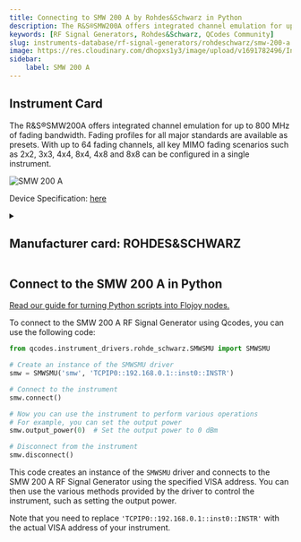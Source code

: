 ```yaml
---
title: Connecting to SMW 200 A by Rohdes&Schwarz in Python
description: The R&S®SMW200A offers integrated channel emulation for up to 800 MHz of fading bandwidth. Fading profiles for all major standards are available as presets. With up to 64 fading channels, all key MIMO fading scenarios such as 2x2, 3x3, 4x4, 8x4, 4x8 and 8x8 can be configured in a single instrument.
keywords: [RF Signal Generators, Rohdes&Schwarz, QCodes Community] 
slug: instruments-database/rf-signal-generators/rohdeschwarz/smw-200-a 
image: https://res.cloudinary.com/dhopxs1y3/image/upload/v1691782496/Instruments/RF%20Signal%20Generator/SMW-200-A/SMW-200-A.jpg
sidebar:
    label: SMW 200 A 
---
```



## Instrument Card

The R&S®SMW200A offers integrated channel emulation for up to 800 MHz of fading bandwidth. Fading profiles for all major standards are available as presets. With up to 64 fading channels, all key MIMO fading scenarios such as 2x2, 3x3, 4x4, 8x4, 4x8 and 8x8 can be configured in a single instrument.

![SMW 200 A](https://res.cloudinary.com/dhopxs1y3/image/upload/v1691782496/Instruments/RF%20Signal%20Generator/SMW-200-A/SMW-200-A.jpg)

Device Specification: [here](https://www.testequipmenthq.com/datasheets/Rohde-Schwarz-SMW200A-Datasheet.pdf)

<details style={{ marginTop: "15px"}}>
<summary><h2 style={{display:'inline'}}>Manufacturer card: ROHDES&SCHWARZ</h2></summary>

![ROHDES&SCHWARZ](https://res.cloudinary.com/dhopxs1y3/image/upload/v1692806194/Instruments/Vendor%20Logos/RohdeSchwarz.png)

Rohde & Schwarz GmbH & Co KG is an international electronics group specializing in the fields of electronic test equipment, broadcast & media, cybersecurity, radiomonitoring and radiolocation, and radiocommunication.

- Headquarters: Munich, Germany
- Yearly Revenue (millions, USD): 2500
- Vendor Website: [here](https://www.rohde-schwarz.com/ca/home_48230.html)

</details>


<FeaturedInstrumentVideo category="RF_SIGNAL_GENERATORS" />

## Connect to the SMW 200 A in Python

[Read our guide for turning Python scripts into Flojoy nodes.](https://docs.flojoy.ai/contribution/blocks/custom-flojoy-block/)



<Tabs>
<TabItem value="Flojoy" label="Flojoy" className="flojoy-instrument-tabs">

<SectionsCard category="RF_SIGNAL_GENERATORS" manufacturer="Rohdes&Schwarz"></SectionsCard>

</TabItem>
<TabItem value="QCodes Community" label="QCodes Community">

To connect to the SMW 200 A RF Signal Generator using Qcodes, you can use the following code:

```python
from qcodes.instrument_drivers.rohde_schwarz.SMWSMU import SMWSMU

# Create an instance of the SMWSMU driver
smw = SMWSMU('smw', 'TCPIP0::192.168.0.1::inst0::INSTR')

# Connect to the instrument
smw.connect()

# Now you can use the instrument to perform various operations
# For example, you can set the output power
smw.output_power(0)  # Set the output power to 0 dBm

# Disconnect from the instrument
smw.disconnect()
```

This code creates an instance of the `SMWSMU` driver and connects to the SMW 200 A RF Signal Generator using the specified VISA address. You can then use the various methods provided by the driver to control the instrument, such as setting the output power.

Note that you need to replace `'TCPIP0::192.168.0.1::inst0::INSTR'` with the actual VISA address of your instrument.

</TabItem>
</Tabs>
